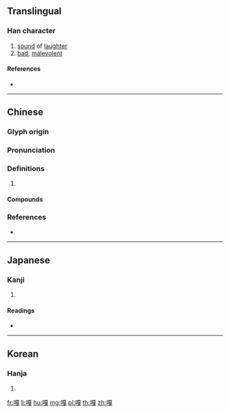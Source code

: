 {{also|尜}}
==Translingual==

===Han character===
{{Han char|rn=30|rad=口|as=11|sn=14|four=61053|canj=RMUI|ids=⿰口戛}}

# [[sound]] of [[laughter]]
# [[bad]], [[malevolent]]

====References====
* {{Han ref|kx=0205.150|dkj=04184|dj=0428.090|hdz=10675.060|uh=560E|ud=22030|bh=B9C7|bd=47559}}

----

==Chinese==
{{zh-forms}}

===Glyph origin===
{{Han etym}}

===Pronunciation===
{{zh-pron
|m=gá
|c=gaa4,gaa1,gat1,gaa2
|mc=y
|oc=y
|cat=
}}

===Definitions===
{{zh-hanzi}}

# {{rfdef|zh}}

====Compounds====
{{zh-der|嘎兒|嘎叭|嘎吱|嘎啦|嘎嘎|嘎嘎兒|嘎嘎兒天|嘎嘎棗兒|嘎嘎渣渣|嘎巴|嘎巴兒|嘎巴流星|嘎渣兒|嘎調|嘰嘰嘎嘎}}

===References===
* {{R:yue:Hanzi}}

----

==Japanese==

===Kanji===
{{ja-kanji|grade=|rs=口11}}

# {{defn|lang=ja|sort=口11}}

====Readings====
* {{ja-readings|on=[[かつ]] (katsu), [[けち]] (kechi)|kun=}}

----

==Korean==

===Hanja===
{{ko-hanja|hangeul=알|rv=al|mr=al}}

# {{defn|lang=ko|sort=口11}}

[[fr:嘎]]
[[li:嘎]]
[[hu:嘎]]
[[mg:嘎]]
[[pl:嘎]]
[[th:嘎]]
[[zh:嘎]]